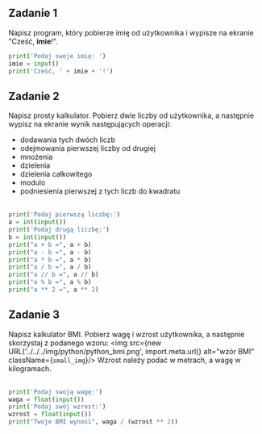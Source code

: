 
## Zadanie 1
Napisz program, który pobierze imię od użytkownika i wypisze na ekranie "Cześć, **imie**!". 
<br/>

<Dropdown title="Rozwiązanie">

```python
print('Podaj swoje imię: ')
imie = input()
print('Cześć, ' + imie + '!') 
```

</Dropdown>    

## Zadanie 2
Napisz prosty kalkulator. Pobierz dwie liczby od użytkownika, a następnie wypisz na ekranie wynik następujących operacji:
* dodawania tych dwóch liczb
* odejmowania pierwszej liczby od drugiej
* mnożenia
* dzielenia
* dzielenia całkowitego
* modulo
* podniesienia pierwszej z tych liczb do kwadratu
<br/><br/>

<Dropdown title="Rozwiązanie">

```python
print('Podaj pierwszą liczbę:')
a = int(input())
print('Podaj drugą liczbę:')
b = int(input())
print("a + b =", a + b)
print("a - b =", a - b)
print("a * b =", a * b)
print("a / b =", a / b)
print("a // b =", a // b) 
print("a % b =", a % b) 
print("a ** 2 =", a ** 2) 
```

</Dropdown>  

## Zadanie 3 
Napisz kalkulator BMI. Pobierz wagę i wzrost użytkownika, a następnie skorzystaj z podanego wzoru:
<img src={new URL('../../../img/python/python_bmi.png', import.meta.url)} alt="wzór BMI" className={`small_img`}/>
Wzrost należy podać w metrach, a wagę w kilogramach.
<br/><br/>

<Dropdown title="Rozwiązanie">

```python
print('Podaj swoją wagę:') 
waga = float(input()) 
print('Podaj swój wzrost:') 
wzrost = float(input()) 
print("Twoje BMI wynosi", waga / (wzrost ** 2)) 
```

</Dropdown>